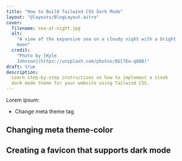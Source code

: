 ```yaml
---
title: "How to Build Tailwind CSS Dark Mode"
layout: "@layouts/BlogLayout.astro"
cover:
  filename: sea-at-night.jpg
  alt:
    "A view of the expansive sea on a cloudy night with a bright
    moon"
  credit:
    "Photo by [Kyle
    Johnson](https://unsplash.com/photos/8Gl7Ew-q6D8)"
draft: true
description:
  Learn step-by-step instructions on how to implement a sleek
  dark mode theme for your website using Tailwind CSS.
---
```


Lorem ipsum:

- Change meta theme tag

## Changing meta theme-color

## Creating a favicon that supports dark mode
